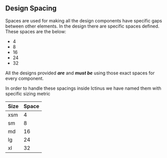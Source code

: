 
<Meta title="Guide/Spacing" />

## Design Spacing

Spaces are used for making all the design components have specific gaps between other elements.
In the design there are specific spaces defined. These spaces are the below:

- 4
- 8
- 16
- 24
- 32

All the designs provided **_are_** and **_must be_** using those exact spaces for every component.

In order to handle these spacings inside Ictinus we have named them with specific sizing metric

| Size | Space |
| ---- | ----- |
| xsm  | 4     |
| sm   | 8     |
| md   | 16    |
| lg   | 24    |
| xl   | 32    |
